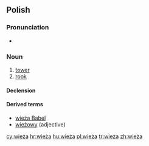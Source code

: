 ==Polish==

===Pronunciation===
* {{audio|Pl-wieża.ogg|audio}}

===Noun===
{{infl|pl|noun|g=f}}

# [[tower]]
# [[rook]] {{chess|lang=pl}}

====Declension====
{{pl-decl-noun
|wieża|wieże
|wieży|wież
|wieży|wieżom
|wieżę|wieże
|wieżą|wieżami
|wieży|wieżach
|wieżo|wieże
}}

====Derived terms====
* [[wieża Babel]]
* [[wieżowy]] (adjective)

[[cy:wieża]]
[[hr:wieża]]
[[hu:wieża]]
[[pl:wieża]]
[[tr:wieża]]
[[zh:wieża]]